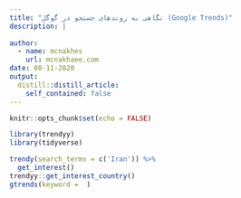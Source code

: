 ---
title: "نگاهی به روندهای جستجو در گوگل (Google Trends)"
description: |
  
author:
  - name: mcnakhes
    url: mcnakhaee.com
date: 08-11-2020
output:
  distill::distill_article:
    self_contained: false
---

```{r setup, include=FALSE}
knitr::opts_chunk$set(echo = FALSE)
```

```{r message=FALSE, warning=FALSE}
library(trendyy)
library(tidyverse)
```

```{r eval=FALSE, include=FALSE}
trendy(search_terms = c('Iran')) %>% 
  get_interest()
trendyy::get_interest_country()
gtrends(keyword =  )
```


